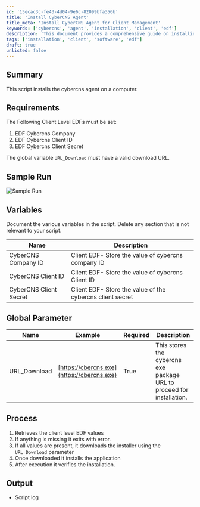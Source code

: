 ```yaml
---
id: '15ecac3c-fe43-4d04-9e6c-82099bfa356b'
title: 'Install CyberCNS Agent'
title_meta: 'Install CyberCNS Agent for Client Management'
keywords: ['cybercns', 'agent', 'installation', 'client', 'edf']
description: 'This document provides a comprehensive guide on installing the CyberCNS agent on a computer, detailing the requirements, variables, global parameters, and the process involved in the installation.'
tags: ['installation', 'client', 'software', 'edf']
draft: true
unlisted: false
---
```

## Summary

This script installs the cybercns agent on a computer.

## Requirements

The Following Client Level EDFs must be set:
1. EDF Cybercns Company  
2. EDF Cybercns Client ID  
3. EDF Cybercns Client Secret  

The global variable `URL_Download` must have a valid download URL.

## Sample Run

![Sample Run](../../static/img/Cybercns-Agent-Installation/image_1.png)

## Variables

Document the various variables in the script. Delete any section that is not relevant to your script.

| Name                     | Description                                          |
|--------------------------|------------------------------------------------------|
| CyberCNS Company ID      | Client EDF- Store the value of cybercns company ID  |
| CyberCNS Client ID       | Client EDF- Store the value of cybercns Client ID   |
| CyberCNS Client Secret    | Client EDF- Store the value of the cybercns client secret |

## Global Parameter

| Name          | Example                          | Required | Description                                                    |
|---------------|----------------------------------|----------|----------------------------------------------------------------|
| URL_Download  | [https://cbercns.exe](https://cbercns.exe) | True     | This stores the cybercns exe package URL to proceed for installation. |

## Process

1. Retrieves the client level EDF values
2. If anything is missing it exits with error.
3. If all values are present, it downloads the installer using the `URL_Download` parameter
4. Once downloaded it installs the application
5. After execution it verifies the installation.

## Output

- Script log













